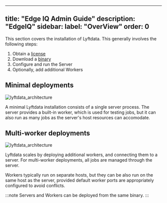 
---
title: "Edge IQ Admin Guide"
description: "EdgeIQ"
sidebar:
  label: "OverView"
  order: 0
---




This section covers the installation of Lyftdata. This generally involves the following steps:

<Steps>

1. Obtain a [license](/start/licensing/)
2. Download a [binary](/start/downloads/)
3. Configure and run the Server
4. Optionally, add additional Workers

</Steps>

## Minimal deployments

![lyftdata_architecture](../../../../assets/lyftdata-highlevel-simple.svg)

A minimal Lyftdata installation consists of a single server process. The server provides a built-in worker, which is used for testing jobs, but it can also run as many jobs as the server's host resources can accomodate.

## Multi-worker deployments

![lyftdata_architecture](../../../../assets/lyftdata-highlevel-architecture-no-annotations.svg)

Lyftdata scales by deploying additional workers, and connecting them to a server. For multi-worker deployments, all jobs are managed through the server.

Workers typically run on separate hosts, but they can be also run on the same host as the server, provided default worker ports are appropriately configured to avoid conflicts.


:::note
Servers and Workers can be deployed from the same binary.
:::